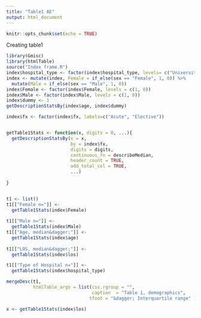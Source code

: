 ```yaml
---
title: "Table1 AE"
output: html_document
---
```


```r
knitr::opts_chunk$set(echo = TRUE)
```
Creating table1
```r
library(Gmisc)
library(htmlTable)
source("Index frame.R")
index$hospital_type <- factor(index$hospital_type, levels= c("University", "County", "Rural", "Private"))
index <- mutate(index, Female = if_else(sex == "Female", 1, 0)) %>%
  mutate(Male = if_else(sex == "Male", 1, 0))
index$Female <- factor(index$Female, levels = c(1, 0))
index$Male <- factor(index$Male, levels = c(1, 0))
index$dummy <- 1
getDescriptionStatsBy(index$age, index$dummy)

index$fx <- factor(index$fx, labels=c("Acute", "Elective"))


getTable1Stats <- function(x, digits = 0, ...){
  getDescriptionStatsBy(x = x, 
                        by = index$fx,
                        digits = digits,
                        continuous_fn = describeMedian,
                        header_count = TRUE,
                        add_total_col = TRUE,
                        ...)
  
}


t1 <- list()
t1[["Female n="]] <-
  getTable1Stats(index$Female)
 
t1[["Male n="]] <-
  getTable1Stats(index$Male)
t1[["Age, median&dagger;"]] <-
  getTable1Stats(index$age)
 
t1[["LOS, median&dagger;"]] <-
  getTable1Stats(index$los)

t1[["Type of Hospital n="]] <- 
  getTable1Stats(index$hospital_type)

mergeDesc(t1,
          htmlTable_args = list(css.rgroup = "",
                                caption  = "Table 1, demographics",
                               tfoot = "&dagger; Interquartile range" ))

x <- getTable1Stats(index$los)
```